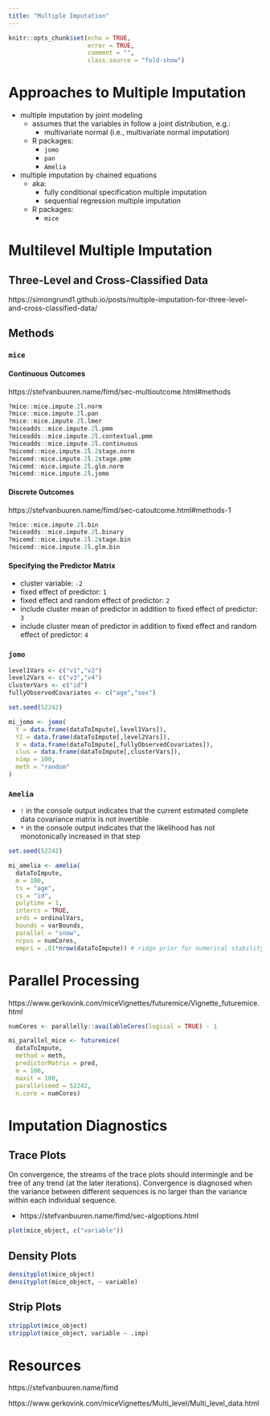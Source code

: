 ```yaml
---
title: "Multiple Imputation"
---
```


```r
knitr::opts_chunk$set(echo = TRUE,
                      error = TRUE,
                      comment = "",
                      class.source = "fold-show")
```

# Approaches to Multiple Imputation

- multiple imputation by joint modeling
    - assumes that the variables in follow a joint distribution, e.g.:
        - multivariate normal (i.e., multivariate normal imputation)
    - R packages:
        - `jomo`
        - `pan`
        - `Amelia`
- multiple imputation by chained equations
    - aka:
        - fully conditional specification multiple imputation
        - sequential regression multiple imputation
    - R packages:
        - `mice`

# Multilevel Multiple Imputation

## Three-Level and Cross-Classified Data

https://simongrund1.github.io/posts/multiple-imputation-for-three-level-and-cross-classified-data/

## Methods

### `mice`

#### Continuous Outcomes

https://stefvanbuuren.name/fimd/sec-multioutcome.html#methods

```r
?mice::mice.impute.2l.norm
?mice::mice.impute.2l.pan
?mice::mice.impute.2l.lmer
?miceadds::mice.impute.2l.pmm
?miceadds::mice.impute.2l.contextual.pmm
?miceadds::mice.impute.2l.continuous
?micemd::mice.impute.2l.2stage.norm
?micemd::mice.impute.2l.2stage.pmm
?micemd::mice.impute.2l.glm.norm
?micemd::mice.impute.2l.jomo
```

#### Discrete Outcomes

https://stefvanbuuren.name/fimd/sec-catoutcome.html#methods-1

```r
?mice::mice.impute.2l.bin
?miceadds::mice.impute.2l.binary
?micemd::mice.impute.2l.2stage.bin
?micemd::mice.impute.2l.glm.bin
```

#### Specifying the Predictor Matrix

- cluster variable: `-2`
- fixed effect of predictor: `1`
- fixed effect and random effect of predictor: `2`
- include cluster mean of predictor in addition to fixed effect of predictor: `3`
- include cluster mean of predictor in addition to fixed effect and random effect of predictor: `4`

### `jomo`

```r
level1Vars <- c("v1","v2")
level2Vars <- c("v3","v4")
clusterVars <- c("id")
fullyObservedCovariates <- c("age","sex")

set.seed(52242)

mi_jomo <- jomo(
  Y = data.frame(dataToImpute[,level1Vars]),
  Y2 = data.frame(dataToImpute[,level2Vars]),
  X = data.frame(dataToImpute[,fullyObservedCovariates]),
  clus = data.frame(dataToImpute[,clusterVars]),
  nimp = 100,
  meth = "random"
)
```

### `Amelia`

- `!` in the console output indicates that the current estimated complete data covariance matrix is not invertible
- `*` in the console output indicates that the likelihood has not monotonically increased in that step

```r
set.seed(52242)

mi_amelia <- amelia(
  dataToImpute,
  m = 100,
  ts = "age",
  cs = "id",
  polytime = 1,
  intercs = TRUE,
  ords = ordinalVars,
  bounds = varBounds,
  parallel = "snow",
  ncpus = numCores,
  empri = .01*nrow(dataToImpute)) # ridge prior for numerical stability
```

# Parallel Processing

https://www.gerkovink.com/miceVignettes/futuremice/Vignette_futuremice.html

```r
numCores <- parallelly::availableCores(logical = TRUE) - 1

mi_parallel_mice <- futuremice(
  dataToImpute,
  method = meth,
  predictorMatrix = pred,
  m = 100,
  maxit = 100,
  parallelseed = 52242,
  n.core = numCores)
```

# Imputation Diagnostics

## Trace Plots

On convergence, the streams of the trace plots should intermingle and be free of any trend (at the later iterations).
Convergence is diagnosed when the variance between different sequences is no larger than the variance within each individual sequence.

- https://stefvanbuuren.name/fimd/sec-algoptions.html

```r
plot(mice_object, c("variable"))
```

## Density Plots

```r
densityplot(mice_object)
densityplot(mice_object, ~ variable)
```

## Strip Plots

```r
stripplot(mice_object)
stripplot(mice_object, variable ~ .imp)
```

# Resources

https://stefvanbuuren.name/fimd

https://www.gerkovink.com/miceVignettes/Multi_level/Multi_level_data.html
